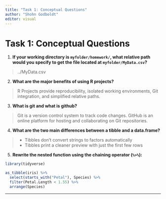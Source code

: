 ```yaml
---
title: "Task 1: Conceptual Questions"
author: "Shohn Godboldt"
editor: visual
---
```



# Task 1: Conceptual Questions

1.  **If your working directory is `myfolder/homework/`, what relative path would you specify to get the file located at `myfolder/MyData.csv`?**

> ../MyData.csv

2.  **What are the major benefits of using R projects?**

> R Projects provide reproducibility, isolated working environments, Git integration, and simplified relative paths.

3.  **What is git and what is github?**

> Git is a version control system to track code changes. GitHub is an online platform for hosting and collaborating on Git repositories.

4.  **What are the two main differences between a tibble and a data.frame?**

> -   Tibbles don't convert strings to factors automatically\
> -   Tibbles print a cleaner preview with just the first few rows

5.  **Rewrite the nested function using the chaining operator (`%>%`):**

```r
library(tidyverse)

as_tibble(iris) %>%
  select(starts_with("Petal"), Species) %>%
  filter(Petal.Length < 1.55) %>%
  arrange(Species)
```

---
